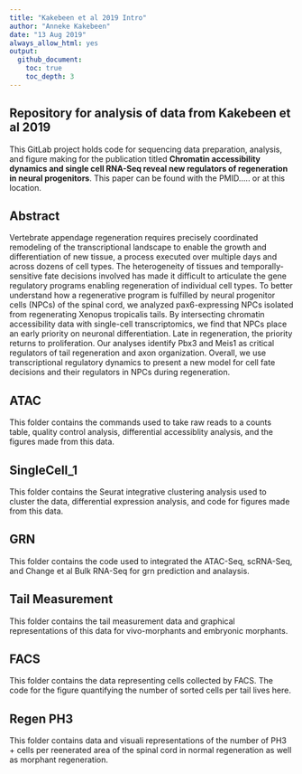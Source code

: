 ```yaml
---
title: "Kakebeen et al 2019 Intro"
author: "Anneke Kakebeen"
date: "13 Aug 2019"
always_allow_html: yes
output:
  github_document:
    toc: true
    toc_depth: 3
---
```


## Repository for analysis of data from Kakebeen et al 2019

This GitLab project holds code for sequencing data preparation, analysis, and figure making for the publication titled **Chromatin accessibility dynamics and single cell RNA-Seq reveal new regulators of regeneration in neural progenitors**. This paper can be found with the PMID..... or at this location.


## Abstract
Vertebrate appendage regeneration requires precisely coordinated remodeling of the transcriptional landscape to enable the growth and differentiation of new tissue, a process executed over multiple days and across dozens of cell types. The heterogeneity of tissues and temporally-sensitive fate decisions involved has made it difficult to articulate the gene regulatory programs enabling regeneration of individual cell types. To better understand how a regenerative program is fulfilled by neural progenitor cells (NPCs) of the spinal cord, we analyzed pax6-expressing NPCs isolated from regenerating Xenopus tropicalis tails. By intersecting chromatin accessibility data with single-cell transcriptomics, we find that NPCs place an early priority on neuronal differentiation. Late in regeneration, the priority returns to proliferation. Our analyses identify Pbx3 and Meis1 as critical regulators of tail regeneration and axon organization. Overall, we use transcriptional regulatory dynamics to present a new model for cell fate decisions and their regulators in NPCs during regeneration.

## ATAC
This folder contains the commands used to take raw reads to a counts table, quality control analysis, differential accessiblity analysis, and the figures made from this data.

## SingleCell_1
This folder contains the Seurat integrative clustering analysis used to cluster the data, differential expression analysis, and code for figures made from this data. 

## GRN
This folder contains the code used to integrated the ATAC-Seq, scRNA-Seq, and Change et al Bulk RNA-Seq for grn prediction and analaysis. 

## Tail Measurement
This folder contains the tail measurement data and graphical representations of this data for vivo-morphants  and embryonic morphants. 

## FACS
This folder contains the data representing cells collected by FACS. The code for the figure quantifying the number of sorted cells per tail lives here. 

## Regen PH3
This folder contains data and visuali representations of the number of PH3 + cells per reenerated area of the spinal cord in normal regeneration as well as morphant regeneration. 



